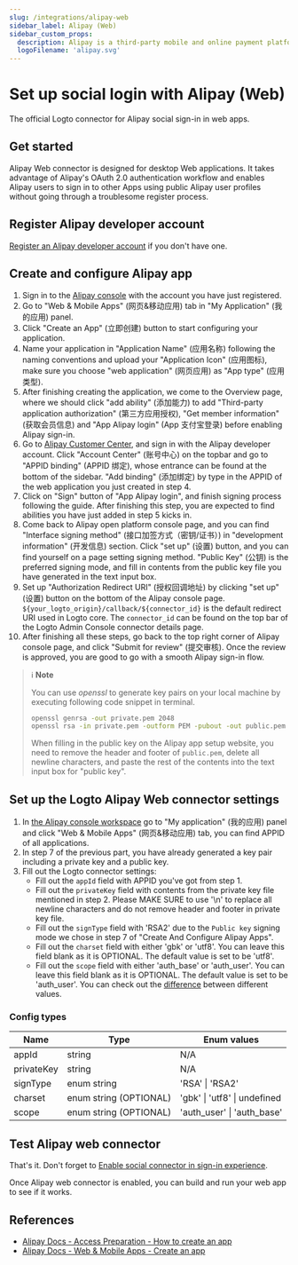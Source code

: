 ```yaml
---
slug: /integrations/alipay-web
sidebar_label: Alipay (Web)
sidebar_custom_props:
  description: Alipay is a third-party mobile and online payment platform.
  logoFilename: 'alipay.svg'
---
```



# Set up social login with Alipay (Web)

The official Logto connector for Alipay social sign-in in web apps.

<GuideTip />

## Get started

Alipay Web connector is designed for desktop Web applications. It takes advantage of Alipay's OAuth 2.0 authentication workflow and enables Alipay users to sign in to other Apps using public Alipay user profiles without going through a troublesome register process.

## Register Alipay developer account

[Register an Alipay developer account](https://certifyweb.alipay.com/certify/reg/guide#/) if you don't have one.

## Create and configure Alipay app

1. Sign in to the [Alipay console](https://open.alipay.com/) with the account you have just registered.
2. Go to "Web & Mobile Apps" (网页&移动应用) tab in "My Application" (我的应用) panel.
3. Click "Create an App" (立即创建) button to start configuring your application.
4. Name your application in "Application Name" (应用名称) following the naming conventions and upload your "Application Icon" (应用图标), make sure you choose "web application" (网页应用) as "App type" (应用类型).
5. After finishing creating the application, we come to the Overview page, where we should click "add ability" (添加能力) to add "Third-party application authorization" (第三方应用授权), "Get member information" (获取会员信息) and "App Alipay login" (App 支付宝登录) before enabling Alipay sign-in.
6. Go to [Alipay Customer Center](https://b.alipay.com/index2.htm), and sign in with the Alipay developer account. Click "Account Center" (账号中心) on the topbar and go to "APPID binding" (APPID 绑定), whose entrance can be found at the bottom of the sidebar. "Add binding" (添加绑定) by type in the APPID of the web application you just created in step 4.
7. Click on "Sign" button of "App Alipay login", and finish signing process following the guide. After finishing this step, you are expected to find abilities you have just added in step 5 kicks in.
8. Come back to Alipay open platform console page, and you can find "Interface signing method" (接口加签方式（密钥/证书）) in "development information" (开发信息) section. Click "set up" (设置) button, and you can find yourself on a page setting signing method. "Public Key" (公钥) is the preferred signing mode, and fill in contents from the public key file you have generated in the text input box.
9. Set up "Authorization Redirect URI" (授权回调地址) by clicking "set up" (设置) button on the bottom of the Alipay console page. `${your_logto_origin}/callback/${connector_id}` is the default redirect URI used in Logto core. The `connector_id` can be found on the top bar of the Logto Admin Console connector details page.
10. After finishing all these steps, go back to the top right corner of Alipay console page, and click "Submit for review" (提交审核). Once the review is approved, you are good to go with a smooth Alipay sign-in flow.

> ℹ️ **Note**
>
> You can use _openssl_ to generate key pairs on your local machine by executing following code snippet in terminal.
>
> ```bash
> openssl genrsa -out private.pem 2048
> openssl rsa -in private.pem -outform PEM -pubout -out public.pem
> ```
>
> When filling in the public key on the Alipay app setup website, you need to remove the header and footer of `public.pem`, delete all newline characters, and paste the rest of the contents into the text input box for "public key".

## Set up the Logto Alipay Web connector settings

1. In [the Alipay console workspace](https://open.alipay.com/dev/workspace) go to "My application" (我的应用) panel and click "Web & Mobile Apps" (网页&移动应用) tab, you can find APPID of all applications.
2. In step 7 of the previous part, you have already generated a key pair including a private key and a public key.
3. Fill out the Logto connector settings:
   - Fill out the `appId` field with APPID you've got from step 1.
   - Fill out the `privateKey` field with contents from the private key file mentioned in step 2. Please MAKE SURE to use '\n' to replace all newline characters and do not remove header and footer in private key file.
   - Fill out the `signType` field with 'RSA2' due to the `Public key` signing mode we chose in step 7 of "Create And Configure Alipay Apps".
   - Fill out the `charset` field with either 'gbk' or 'utf8'. You can leave this field blank as it is OPTIONAL. The default value is set to be 'utf8'.
   - Fill out the `scope` field with either 'auth_base' or 'auth_user'. You can leave this field blank as it is OPTIONAL. The default value is set to be 'auth_user'. You can check out the [difference](https://opendocs.alipay.com/fw/api/105942) between different values.

### Config types

| Name       | Type                   | Enum values                  |
| ---------- | ---------------------- | ---------------------------- |
| appId      | string                 | N/A                          |
| privateKey | string                 | N/A                          |
| signType   | enum string            | 'RSA' \| 'RSA2'              |
| charset    | enum string (OPTIONAL) | 'gbk' \| 'utf8' \| undefined |
| scope      | enum string (OPTIONAL) | 'auth_user' \| 'auth_base'   |

## Test Alipay web connector

That's it. Don't forget to [Enable social connector in sign-in experience](/connectors/social-connectors/#enable-social-sign-in).

Once Alipay web connector is enabled, you can build and run your web app to see if it works.

## References

- [Alipay Docs - Access Preparation - How to create an app](https://opendocs.alipay.com/support/01rau6)
- [Alipay Docs - Web & Mobile Apps - Create an app](https://opendocs.alipay.com/open/200/105310)
